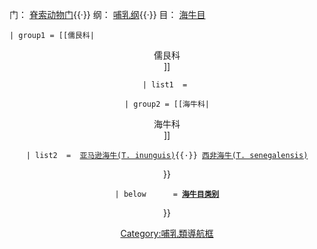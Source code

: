 {{Navbox
 | name       = 海牛目
 | state      = collapsed
 | title      = 现存的按科分类的[[海牛目]]动物
 | liststyle  = background:#ffffff;
 | image      =
 | above      = 界： [[动物界]]{{·}} 门： [[脊索动物门]]{{·}} 纲： [[哺乳纲]]{{·}} 目： [[海牛目]]
 | group1 = [[儒艮科|<center>儒艮科<br>{{Nobold|Dugongidae}}]]
 | list1  = {{Navbox subgroup
 | groupstyle = width:8.5em; height:4em;
 | liststyle = width:auto;
 | group1     = [[儒艮|<center>儒艮屬<br>{{Nobold|Dugong}}]]
 | list1      = [[儒艮|儒艮 (D. dugon)]]
}}

 | group2 = [[海牛科|<center>海牛科<br>{{Nobold|Trichechidae}}]]
 | list2  = {{Navbox subgroup
 | groupstyle = width:8.5em; height:4em;
 | liststyle = width:auto;
 | oddstyle   = background:#f7f7f7;
 | group1     = [[海牛屬|<center>海牛屬<br>{{Nobold|Trichechus}}]]
 | list1      = [[西印度海牛|西印度海牛(T. manatus)]]{{·}} [[亚马逊海牛|亚马逊海牛(T. inunguis)]]{{·}} [[西非海牛|西非海牛(T. senegalensis)]]
}}

 | below      = '''[[:Category:海牛目|海牛目类别]]'''
}}
<noinclude>
[[Category:哺乳類導航框]]
</noinclude>